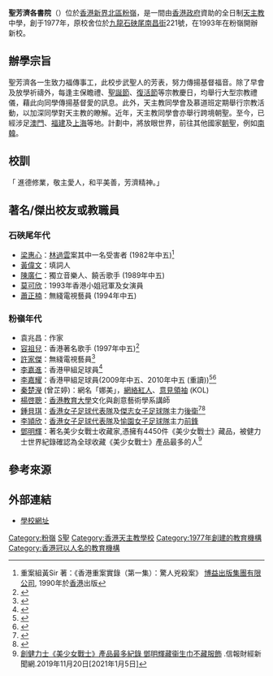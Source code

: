 {{Not|聖芳濟書院}}
{{NoteTA
|G1 = Unit
}}
{{Infobox school
|name = 聖芳濟各書院<br/>{{lang|en|St. Francis of Assisi's College}}
|logo = StFrancis of Assisis College Logo.jpg
|image = 2021年8月-聖芳濟各書院B.jpg
|alt = 校舍
|image_caption = 現時校舍（2021年8月）
|address = {{HKG}}[[新界|新界]][[北區_(香港)|北區]][[粉嶺|粉嶺]]欣盛里1號
|coordinates = {{Coord|22|29|15.396|N|114|8|18.276|E}}
|type = 資助中學
|motto = 進德修業，敬主愛人，和平美善，芳濟精神
|motto_translation = {{lang-en|Spirit, Faith, All-Round, Compassion}}
|established = 1977年
|status = 正常運作
|language = [[香港中文授課中學|中文]]
|school_sponsoring_body = [[天主教香港教區|天主教香港教區]]
|district = [[北區_(香港)|北區]]
|superintendent = 李敬志先生
|vice_principal = 林秀芬女士<br/>王婉君女士<br/>鄧明輝先生
|principal = 馬慧茹女士
|staff = 69人
|students = 1,156人
|classes = 27個
|religion = [[天主教|天主教]]
|area = 12,000[[平方米|平方米]]
|website = {{URL|https://www.sfac.edu.hk/}}
|telephone = {{tel|852|2677 9702}}
|fax = {{tel|852|2677 9759}}
}}
'''聖芳濟各書院'''（{{Lang-en|St. Francis of Assisi's College}}）位於[[香港|香港]][[新界|新界]][[北區_(香港)|北區]][[粉嶺|粉嶺]]，是一間由[[香港政府|香港政府]]資助的全日制[[天主教|天主教]]中學，創于1977年，原校舍位於[[九龍|九龍]][[石硤尾|石硤尾]][[南昌街_(香港)|南昌街]]221號，在1993年在粉嶺開辦新校。

==辦學宗旨==
聖芳濟各一生致力福傳事工，此校步武聖人的芳表，努力傳揚基督福音。除了早會及放學祈禱外，每逢主保瞻禮、[[聖誕節|聖誕節]]、[[復活節|復活節]]等宗教慶日，均舉行大型宗教禮儀，藉此向同學傳揚基督愛的訊息。此外，天主教同學會及慕道班定期舉行宗教活動，以加深同學對天主教的瞭解。近年，天主教同學會亦舉行跨境朝聖。至今，已經涉足[[澳門|澳門]]、[[福建|福建]]及[[上海|上海]]等地。計劃中，將放眼世界，前往其他國家[[朝聖|朝聖]]，例如[[南韓|南韓]]。

==校訓==
「 進德修業，敬主愛人，和平美善，芳濟精神。」
==著名/傑出校友或教職員==

===石硤尾年代===
*[[梁惠心|梁惠心]]：[[林過雲|林過雲]]案其中一名受害者 (1982年中五)<ref>重案組黃Sir 著：《香港重案實錄（第一集）：驚人兇殺案》 [[博益出版集團有限公司|博益出版集團有限公司]], 1990年於[[香港|香港]]出版</ref>
*[[黃偉文|黃偉文]]：填詞人
*[[陳廣仁|陳廣仁]]：獨立音樂人、饒舌歌手 (1989年中五)
*[[莫可欣|莫可欣]]：1993年香港小姐冠軍及女演員
*[[蕭正楠|蕭正楠]]：無綫電視藝員 (1994年中五)

===粉嶺年代===
*袁兆昌：作家
*[[容祖兒|容祖兒]]：香港著名歌手 (1997年中五)<ref>{{cite web |url=https://www.sfac.edu.hk/alumni/inter_joey/inter_joey.html |title=容祖兒同學的訪問 |date= |website= |publisher=聖芳濟各書院校友會 |access-date=2021-09-18 |quote= |archive-date=2021-09-18 |archive-url=https://web.archive.org/web/20210918092328/https://www.sfac.edu.hk/alumni/inter_joey/inter_joey.html |dead-url=no }}</ref>
*[[許家傑|許家傑]]：無綫電視藝員<ref>{{cite web |url=https://www.sfac.edu.hk/alumni/magazine1/1.pdf |title=香港先生-許家傑‧愛回校 |date=2009-09 |website= |publisher=聖芳濟各書院 |access-date=2021-09-18 |quote= |archive-date=2021-09-18 |archive-url=https://web.archive.org/web/20210918092328/https://www.sfac.edu.hk/alumni/magazine1/1.pdf |dead-url=no }}</ref>
*[[李嘉進_(足球運動員)|李嘉進]]：香港甲組足球員<ref>{{cite news | title=戴志偉上身．李嘉進 | url=http://orientaldaily.on.cc/cnt/lifestyle/20101002/00298_001.html | page= | publisher=東方日報 | date=2010-10-02 | accessdate=2021-09-18 | quote= | archive-date=2021-09-18 | archive-url=https://web.archive.org/web/20210918092327/http://orientaldaily.on.cc/cnt/lifestyle/20101002/00298_001.html | dead-url=no }}</ref>
*[[李嘉耀|李嘉耀]]：香港甲組足球員(2009年中五、2010年中五 (重讀))<ref>{{cite web |url=https://www.sfac.edu.hk/site/view?name=%E8%B6%B3%E7%90%83%E9%9A%8A |title=足球隊 |date= |website= |publisher=聖芳濟各書院 |access-date=2021-09-18 |quote= |archive-date=2021-09-18 |archive-url=https://web.archive.org/web/20210918092432/https://www.sfac.edu.hk/site/view?name=%E8%B6%B3%E7%90%83%E9%9A%8A |dead-url=no }}</ref><ref>{{cite news | title=譚李麗芬首登王座 | url=http://orientaldaily.on.cc/cnt/sport/20100315/00286_004.html | page= | publisher=東方日報 | date=2010-03-15 | accessdate=2021-09-18 | quote= | archive-date=2021-09-18 | archive-url=https://web.archive.org/web/20210918092329/http://orientaldaily.on.cc/cnt/sport/20100315/00286_004.html | dead-url=no }}</ref>
*[[秦楚瀅|秦楚瀅]] (曾芷婷)：網名「娜美」，[[網絡紅人|網絡紅人]]、[[意見領袖|意見領袖]] (KOL)
*[[楊啓聰|楊啓聰]]：[[香港教育大學|香港教育大學]]文化與創意藝術學系講師
*[[鍾貝琪|鍾貝琪]]：[[香港女子足球代表隊|香港女子足球代表隊]]及[[傑志女子足球隊|傑志女子足球隊]]主力[[後衛|後衛]]<ref>{{cite news | title=鍾貝琪獨取七球 助聖芳濟各締造本季最大比數差距 | url=https://corporate.hkjc.com/corporate/chinese/jc-news-and-activities/jc-youth-football-development/football-programmes/fp-n-League/fp-match-recap/news.aspx?in_file=yfd_news_2017042601700.html&y=1617 | page= | publisher=香港賽馬會 | date=2017-04-26 | accessdate=2021-09-18 | quote= | archive-date=2021-09-18 | archive-url=https://web.archive.org/web/20210918092336/https://corporate.hkjc.com/corporate/chinese/jc-news-and-activities/jc-youth-football-development/football-programmes/fp-n-League/fp-match-recap/news.aspx?in_file=yfd_news_2017042601700.html&y=1617 | dead-url=no }}</ref><ref>{{cite news | title=【N-League】聖芳濟各書院：師妹接班盼傳承新一代 | url=https://hk.sports.yahoo.com/news/n-league-%E8%81%96%E8%8A%B3%E6%BF%9F%E5%90%84%E6%9B%B8%E9%99%A2-%E5%B8%AB%E5%A6%B9%E6%8E%A5%E7%8F%AD%E7%9B%BC%E5%82%B3%E6%89%BF%E6%96%B0-%E4%BB%A3-133947621.html | page= | publisher=體路 | date=2019-11-10 | accessdate=2021-09-18 | quote= | archive-date=2021-09-18 | archive-url=https://web.archive.org/web/20210918092332/https://hk.sports.yahoo.com/news/n-league-%E8%81%96%E8%8A%B3%E6%BF%9F%E5%90%84%E6%9B%B8%E9%99%A2-%E5%B8%AB%E5%A6%B9%E6%8E%A5%E7%8F%AD%E7%9B%BC%E5%82%B3%E6%89%BF%E6%96%B0-%E4%BB%A3-133947621.html | dead-url=no }}</ref>	
*[[李頴欣|李頴欣]]：[[香港女子足球代表隊|香港女子足球代表隊]]及[[愉園女子足球隊|愉園女子足球隊]]主力[[前鋒|前鋒]]
*[[鄧明輝|鄧明輝]]：著名美少女戰士收藏家,憑擁有4450件《美少女戰士》藏品，被健力士世界紀錄確認為全球收藏《美少女戰士》產品最多的人<ref>[https://www1.hkej.com/dailynews/culture/article/2307448/%E5%89%B5%E5%81%A5%E5%8A%9B%E5%A3%AB%E3%80%8A%E7%BE%8E%E5%B0%91%E5%A5%B3%E6%88%B0%E5%A3%AB%E3%80%8B%E7%94%A2%E5%93%81%E6%9C%80%E5%A4%9A%E7%B4%80%E9%8C%84+%E9%84%A7%E6%98%8E%E8%BC%9D%E8%97%8F%E8%A1%9E 創健力士《美少女戰士》產品最多紀錄 鄧明輝藏衞生巾不藏服飾] {{Wayback|url=https://www1.hkej.com/dailynews/culture/article/2307448/%E5%89%B5%E5%81%A5%E5%8A%9B%E5%A3%AB%E3%80%8A%E7%BE%8E%E5%B0%91%E5%A5%B3%E6%88%B0%E5%A3%AB%E3%80%8B%E7%94%A2%E5%93%81%E6%9C%80%E5%A4%9A%E7%B4%80%E9%8C%84+%E9%84%A7%E6%98%8E%E8%BC%9D%E8%97%8F%E8%A1%9E |date=20220105231829 }}.信報財經新聞網.2019年11月20日[2021年1月5日]</ref>

==參考來源==
{{Reflist}}

==外部連結==
*[http://www.sfac.edu.hk/ 學校網址] {{Wayback|url=http://www.sfac.edu.hk/ |date=20210429035311 }}
{{香港天主教中學}}
[[Category:粉嶺|Category:粉嶺]]
[[Category:北區中學_(香港)|S聖]]
[[Category:香港天主教學校|Category:香港天主教學校]]
[[Category:1977年創建的教育機構|Category:1977年創建的教育機構]]
[[Category:香港冠以人名的教育機構|Category:香港冠以人名的教育機構]]